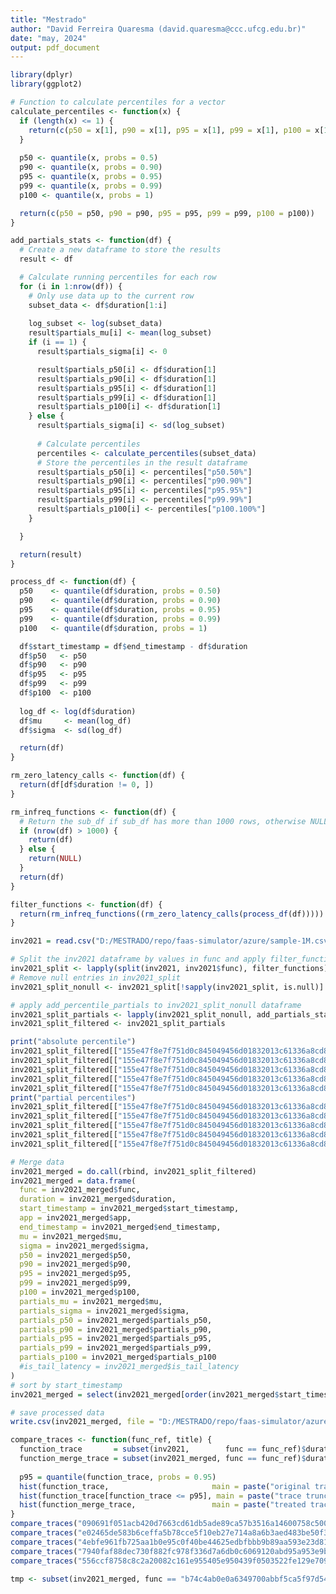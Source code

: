```yaml
---
title: "Mestrado"
author: "David Ferreira Quaresma (david.quaresma@ccc.ufcg.edu.br)"
date: "may, 2024"
output: pdf_document
---
```


```r
library(dplyr)
library(ggplot2)

# Function to calculate percentiles for a vector
calculate_percentiles <- function(x) {
  if (length(x) <= 1) {
    return(c(p50 = x[1], p90 = x[1], p95 = x[1], p99 = x[1], p100 = x[1]))
  }
  
  p50 <- quantile(x, probs = 0.5)
  p90 <- quantile(x, probs = 0.90)
  p95 <- quantile(x, probs = 0.95)
  p99 <- quantile(x, probs = 0.99)
  p100 <- quantile(x, probs = 1)

  return(c(p50 = p50, p90 = p90, p95 = p95, p99 = p99, p100 = p100))
}

add_partials_stats <- function(df) {
  # Create a new dataframe to store the results
  result <- df

  # Calculate running percentiles for each row
  for (i in 1:nrow(df)) {
    # Only use data up to the current row
    subset_data <- df$duration[1:i]
  
    log_subset <- log(subset_data)
    result$partials_mu[i] <- mean(log_subset)
    if (i == 1) {
      result$partials_sigma[i] <- 0

      result$partials_p50[i] <- df$duration[1]
      result$partials_p90[i] <- df$duration[1]
      result$partials_p95[i] <- df$duration[1]
      result$partials_p99[i] <- df$duration[1]
      result$partials_p100[i] <- df$duration[1]
    } else {
      result$partials_sigma[i] <- sd(log_subset)
  
      # Calculate percentiles
      percentiles <- calculate_percentiles(subset_data)
      # Store the percentiles in the result dataframe
      result$partials_p50[i] <- percentiles["p50.50%"]
      result$partials_p90[i] <- percentiles["p90.90%"]
      result$partials_p95[i] <- percentiles["p95.95%"]
      result$partials_p99[i] <- percentiles["p99.99%"]
      result$partials_p100[i] <- percentiles["p100.100%"]
    }

  }

  return(result)
}

process_df <- function(df) {
  p50    <- quantile(df$duration, probs = 0.50)
  p90    <- quantile(df$duration, probs = 0.90)
  p95    <- quantile(df$duration, probs = 0.95)
  p99    <- quantile(df$duration, probs = 0.99)
  p100   <- quantile(df$duration, probs = 1)

  df$start_timestamp = df$end_timestamp - df$duration
  df$p50   <- p50
  df$p90   <- p90
  df$p95   <- p95
  df$p99   <- p99
  df$p100  <- p100
  
  log_df <- log(df$duration)
  df$mu     <- mean(log_df)
  df$sigma  <- sd(log_df)

  return(df)
}

rm_zero_latency_calls <- function(df) {
  return(df[df$duration != 0, ])
}

rm_infreq_functions <- function(df) {
  # Return the sub_df if sub_df has more than 1000 rows, otherwise NULL
  if (nrow(df) > 1000) {
    return(df)
  } else {
    return(NULL)
  }
  return(df)
}

filter_functions <- function(df) {
  return(rm_infreq_functions((rm_zero_latency_calls(process_df(df)))))
}
```

```r
inv2021 = read.csv("D:/MESTRADO/repo/faas-simulator/azure/sample-1M.csv", header = TRUE)

# Split the inv2021 dataframe by values in func and apply filter_functions to each sub-dataframe
inv2021_split <- lapply(split(inv2021, inv2021$func), filter_functions)
# Remove null entries in inv2021_split
inv2021_split_nonull <- inv2021_split[!sapply(inv2021_split, is.null)]

# apply add_percentile_partials to inv2021_split_nonull dataframe
inv2021_split_partials <- lapply(inv2021_split_nonull, add_partials_stats)
inv2021_split_filtered <- inv2021_split_partials

print("absolute percentile")
inv2021_split_filtered[["155e47f8e7f751d0c845049456d01832013c61336a8cd85901330ac821a71534"]]$p50[5551]
inv2021_split_filtered[["155e47f8e7f751d0c845049456d01832013c61336a8cd85901330ac821a71534"]]$p90[5551]
inv2021_split_filtered[["155e47f8e7f751d0c845049456d01832013c61336a8cd85901330ac821a71534"]]$p95[5551]
inv2021_split_filtered[["155e47f8e7f751d0c845049456d01832013c61336a8cd85901330ac821a71534"]]$p99[5551]
inv2021_split_filtered[["155e47f8e7f751d0c845049456d01832013c61336a8cd85901330ac821a71534"]]$p100[5551]
print("partial percentiles")
inv2021_split_filtered[["155e47f8e7f751d0c845049456d01832013c61336a8cd85901330ac821a71534"]]$partials_p50[5551]
inv2021_split_filtered[["155e47f8e7f751d0c845049456d01832013c61336a8cd85901330ac821a71534"]]$partials_p90[5551]
inv2021_split_filtered[["155e47f8e7f751d0c845049456d01832013c61336a8cd85901330ac821a71534"]]$partials_p95[5551]
inv2021_split_filtered[["155e47f8e7f751d0c845049456d01832013c61336a8cd85901330ac821a71534"]]$partials_p99[5551]
inv2021_split_filtered[["155e47f8e7f751d0c845049456d01832013c61336a8cd85901330ac821a71534"]]$partials_p100[5551]

# Merge data  
inv2021_merged = do.call(rbind, inv2021_split_filtered)
inv2021_merged = data.frame(
  func = inv2021_merged$func,
  duration = inv2021_merged$duration,
  start_timestamp = inv2021_merged$start_timestamp,
  app = inv2021_merged$app,
  end_timestamp = inv2021_merged$end_timestamp,
  mu = inv2021_merged$mu,
  sigma = inv2021_merged$sigma,
  p50 = inv2021_merged$p50,
  p90 = inv2021_merged$p90,
  p95 = inv2021_merged$p95,
  p99 = inv2021_merged$p99,
  p100 = inv2021_merged$p100,
  partials_mu = inv2021_merged$mu,
  partials_sigma = inv2021_merged$sigma,
  partials_p50 = inv2021_merged$partials_p50,
  partials_p90 = inv2021_merged$partials_p90,
  partials_p95 = inv2021_merged$partials_p95,
  partials_p99 = inv2021_merged$partials_p99,
  partials_p100 = inv2021_merged$partials_p100
  #is_tail_latency = inv2021_merged$is_tail_latency
)
# sort by start_timestamp
inv2021_merged = select(inv2021_merged[order(inv2021_merged$start_timestamp),], app, func, start_timestamp, duration, end_timestamp, mu, sigma, p50, p90, p95, p99, p100, partials_mu, partials_sigma, partials_p50, partials_p90, partials_p95, partials_p99, partials_p100) #,is_tail_latency)

# save processed data
write.csv(inv2021_merged, file = "D:/MESTRADO/repo/faas-simulator/azure/sample-1M-processed.csv", row.names = FALSE)

```

```r
compare_traces <- function(func_ref, title) {
  function_trace       = subset(inv2021,        func == func_ref)$duration
  function_merge_trace = subset(inv2021_merged, func == func_ref)$duration
  
  p95 = quantile(function_trace, probs = 0.95)
  hist(function_trace,                       main = paste("original trace: ",         title, sep=" "), xlab = "Duration")
  hist(function_trace[function_trace <= p95], main = paste("trace truncated at p95: ", title, sep=" "), xlab = "Duration")
  hist(function_merge_trace,                 main = paste("treated trace: ",          title, sep=" "), xlab = "Duration")
}
compare_traces("090691f051acb420d7663cd61db5ade89ca57b3516a14600758c5003015f4d42", "function with suffix 4d42")
compare_traces("e02465de583b6ceffa5b78cce5f10eb27e714a8a6b3aed483be50f30a924071f", "function with suffix 071f")
compare_traces("4ebfe961fb725aa1b0e95c0f40be44625edbfbbb9b89aa593e23d81211eb3e87", "function with suffix 3e87")
compare_traces("7940faf88dec730f882fc978f336d7a6db0c6069120abd95a953e9bfc988aecd", "function with suffix aecd")
compare_traces("556ccf8758c8c2a20082c161e955405e950439f0503522fe129e709a5dc0e58f", "function with suffix e58f")

tmp <- subset(inv2021_merged, func == "b74c4ab0e0a6349700abbf5ca5f97d54005710f2289f96a42df946539971c7f3")

```

